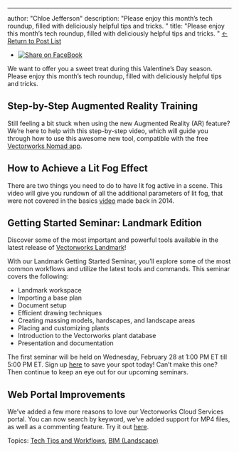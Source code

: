 ---
author: "Chloe Jefferson"
description: "Please enjoy this month’s tech roundup, filled with deliciously helpful tips and tricks.
"
title: "Please enjoy this month’s tech roundup, filled with deliciously helpful tips and tricks.
" 
[← Return to Post List](../../../net/vectorworks/blog/index.html) 

* [![Share on FaceBook](https://2659751.fs1.hubspotusercontent-na1.net/hubfs/2659751/michaelDemo/share-FB.png)](https://www.facebook.com/sharer/sharer.php?u=https%3A%2F%2Fblog.vectorworks.net%2Ffebruary-tech-roundup)

We want to offer you a sweet treat during this Valentine’s Day season. Please enjoy this month’s tech roundup, filled with deliciously helpful tips and tricks.

## Step-by-Step Augmented Reality Training

Still feeling a bit stuck when using the new Augmented Reality (AR) feature? We’re here to help with this step-by-step video, which will guide you through how to use this awesome new tool, compatible with the free [Vectorworks Nomad app](https://itunes.apple.com/us/app/vectorworks-nomad/id506706850?mt=8).

## How to Achieve a Lit Fog Effect

There are two things you need to do to have lit fog active in a scene. This video will give you rundown of all the additional parameters of lit fog, that were not covered in the basics [video](https://www.youtube.com/watch?v=D8UbRsfbS24) made back in 2014.

## Getting Started Seminar: Landmark Edition

Discover some of the most important and powerful tools available in the latest release of [Vectorworks Landmark](http://www.vectorworks.net/landmark?utm%5Fcampaign=blog&utm%5Fsource=intext&utm%5Fmedium=planetvectorworks&utm%5Fcontent=techroundup02222018)!

With our Landmark Getting Started Seminar, you’ll explore some of the most common workflows and utilize the latest tools and commands. This seminar covers the following:

* Landmark workspace
* Importing a base plan
* Document setup
* Efficient drawing techniques
* Creating massing models, hardscapes, and landscape areas
* Placing and customizing plants
* Introduction to the Vectorworks plant database
* Presentation and documentation

The first seminar will be held on Wednesday, February 28 at 1:00 PM ET till 5:00 PM ET. Sign up [here](http://www.vectorworks.net/events/search?q=getting+started+seminar+for+landmark+users&%5Fhsenc=p2ANqtz-8c-JdzguZrduXHFJIa4aaUPtPmkW45L8dYXDOMqbg1eyVN8K20DIIGR8I0pKkkD%5FPzaQXYMeK-fe9BO65gTLoQAzLJrA&%5Fhsmi=60071450) to save your spot today! Can’t make this one? Then continue to keep an eye out for our upcoming seminars.

## Web Portal Improvements

We’ve added a few more reasons to love our Vectorworks Cloud Services portal. You can now search by keyword, we’ve added support for MP4 files, as well as a commenting feature. Try it out [here](https://cloud.vectorworks.net/portal/files/home/?utm%5Fcampaign=blog&utm%5Fsource=intext&utm%5Fmedium=planetvectorworks&utm%5Fcontent=techroundup02222018).

 Topics: [Tech Tips and Workflows](https://blog.vectorworks.net/topic/tech-tips-and-workflows), [BIM (Landscape)](https://blog.vectorworks.net/topic/bim-landscape) 

 